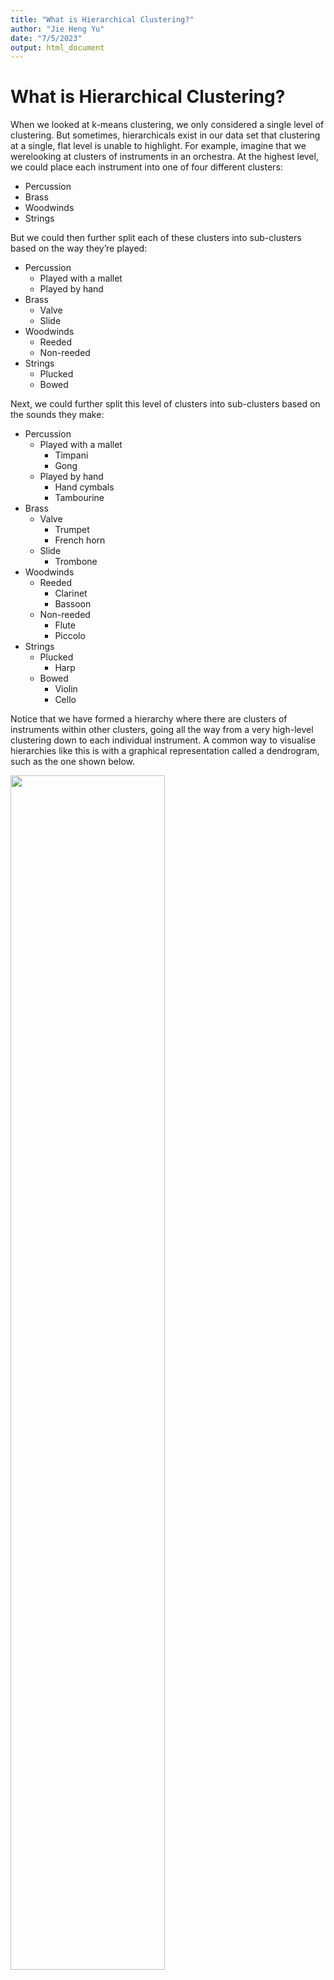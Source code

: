 ```yaml
---
title: "What is Hierarchical Clustering?"
author: "Jie Heng Yu"
date: "7/5/2023"
output: html_document
---
```



# What is Hierarchical Clustering?

When we looked at k-means clustering, we only considered a single level of clustering. But sometimes, hierarchicals exist in our data set that clustering at a single, flat level is unable to highlight. For example, imagine that we werelooking at clusters of instruments in an orchestra. At the highest level, we could place each instrument into one of four different clusters:
 
* Percussion
* Brass
* Woodwinds
* Strings

But we could then further split each of these clusters into sub-clusters based on the way they're played:

* Percussion
   - Played with a mallet
   - Played by hand
* Brass
   - Valve
   - Slide
* Woodwinds
   - Reeded
   - Non-reeded
* Strings
   - Plucked 
   - Bowed
   
Next, we could further split this level of clusters into sub-clusters based on the sounds they make:

* Percussion
   - Played with a mallet
      - Timpani
      - Gong
   - Played by hand
      - Hand cymbals
      - Tambourine
* Brass
   - Valve
      - Trumpet
      - French horn
   - Slide
      - Trombone
* Woodwinds
   - Reeded
      - Clarinet
      - Bassoon
   - Non-reeded
      - Flute
      - Piccolo
* Strings
   - Plucked 
      - Harp
   - Bowed
      - Violin
      - Cello
      
Notice that we have formed a hierarchy where there are clusters of instruments within other clusters, going all the way from a very high-level clustering down to each individual instrument. A common way to visualise hierarchies like this is with a graphical representation called a dendrogram, such as the one shown below.

![](HCLearn1.png){width=70%}

Notice that at the bottom of the dendrogram, each instrument is represented by its own vertical line, & at this level, instruments in the same cluster are connected by a horizontal line. The height at which clusters merge like this is inversely proportional to how similar the clusters are to each other. For example, we've drawn this dendrogram to suggest that the piccolo & flute are more similar to each other than how similar the bassoon & clarinet are to each other.

Typically, when finding a hierarchy in data like this, one end of the dendrogram displays every case in its own cluster; these clusters in a data set. The main benefit of hierarchical clustering over k-means is that we get a much finer-grained understanding of the structure of our data, & this approach is often able to reconstruct real hierarchies in nature. For example, imagine that we sequence the genomes (all the DNA) of all breeds of frogs. We can safely assume that the genome of a breed will be more similar to the genome of the breed(s) it was derived from than it is to the genomes of breeds it was not derived from. If we apply hierarchical clustering to this data, the hierarchy, which can be visualised as a dendrogram, can be directly interpreted as showing which breeds were derived from other breeds.

The hierarchy is very useful, but how do we partition the dendrogram into a finite set of clusters? Well, at any height on the dendrogram, we can cut the tree horizontally & take the number of clusters at that level. Another way of imagining it is that if we were to cut a slice through the dendrogram, however many individual branches would fall off is the number of clusters. Look back at the diagram above. If we cut the tree where we've labeled the strings, woodwinds, brass & percussion, we would get four individual clusters, & cases would be assigned to whichever of these four clusters they fell within.

Now that we have an understanding of what hierarchical clustering algorithms try to achieve, we can talk about how they achieve it. There are two approaches we can take while trying to learn hierarchies in data.

Agglomerative hierarchical clustering is where we start with every case isolated in its own cluster, & sequentially merge clusters until all the data resides within a single cluster. Divisive hierarchical clustering does the opposite: it starts with all the cases in a single cluster & recursively splits them into clusters until each case resides in its own cluster.


### Agglomerative Hierarchical Clustering

The way agglomerative hierarchical clustering learns the structure in the data is quite simple:

1. Calculate some distance metric (defined by us) between each cluster & all other clusters.
2. Merge the most similar clusters together into a single cluster.
3. Repeat steps 1 & 2 until all cases reside in a single cluster.

![](HCLearn2.png){width=60%}

An example of how this might look is shown above. We start with nine cases & therefore nine clusters. The algorithm calculated a distance metric between each of the clusters & merges the clusters that are most similar to each other. This continues until all the cases are gobbled up by the final supercluster.

So how do we calculate the distance between clusters? The first choice we need to make is what kind of distance we want to compute. As usual, the Euclidean & Manhattan distance are the most popular choices. The second choices is how to calculate this distance metric between clusters. Calculating the distance between two cases (two vectors) is reasonably obvious, but a cluster contains multiple cases; how do we calculate Euclidean distance between two clusters? We have a few options available to use, called *linkage methods*:

* Centroid linkage
* Single linkage
* Complete linkage
* Average linkage
* Ward's method

Each of these linkages is illustrated below.

![](HCLearn3.png){width=60%}

Centroid linkage calculates the distance (Euclidean or Manhattan, for example) between each cluster's centroid to every other cluster's centroid. Single linkage takes the distance between the nearest cases of two clusters, as the distance between those clusters. Average linkage takes the average distance between all the cases of two clusters, as the distance between those clusters. Ward's method is a little more complex. For every possible combination of clusters, Ward's method (sometimes called Ward's minimum variance method) calculates the within-cluster sum of squares. Look at the examples for Ward's method. The algorithm has three clusters to consider merging. For each candidate merge, the algorithm calculates the sum of squared differences between each case & its cluster's centroid, & then adds these sums of squares together. The candidate merge that results in the smallest sum of squared differences is chosen at each step.


### Divisive Hierarchical Clustering

Unlike agglomerative clustering, divisive clustering starts with all cases in a single cluster & recursively divides this into smaller & smaller clusters, until each case resides in its own cluster. Finding the optimal split at each stage of clustering is a difficult task, so divisive clustering uses a heuristic approach.

At each stage of clustering, the clusters with the largest diameter is chosen. Recall that a cluster's diameter is the largest distance between any two cases within the cluster. The algorithm then finds the case in this cluster that has the alrgest average distance to all the other cases in teh cluster. This most-dissimilar case starts its own splinter group (like a rebel without a cause). The algorithm then iterates through every case in the cluster & assigns cases to either the splinter group or the original cluster, depending on which they are most similar to. In essence, divisive clustering applies k-means clustering (with *k* = 2) at each level of the hierarchy, in order to split each cluster. This process repeats until all cases reside in their own cluster.

There is only one implementation of divisive clustering: The DIANA (DIvisive ANAlysis) algorithm. Agglomerative clustering is more commonly used & is less computationally expensive than the DIANA algorithm. However, mistakes made early in hierarchical clustering cannot be fixed further down the tree; so whereas agglomerative clustering may do better at finding small clusters, DIANA may do better at finding large clusters. 